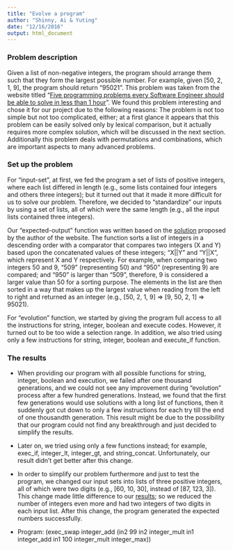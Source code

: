 ```yaml
---
title: "Evolve a program"
author: "Shinny, Ai & Yuting"
date: "12/16/2016"
output: html_document
---
```


### Problem description

Given a list of non-negative integers, the program should arrange them such that they form the largest possible number. For example, given [50, 2, 1, 9], the program should return “95021”. This problem was taken from the website titled “[Five programming problems every Software Engineer should be able to solve in less than 1 hour](http://www.shiftedup.com/2015/05/07/five-programming-problems-every-software-engineer-should-be-able-to-solve-in-less-than-1-hour) ”. We found this problem interesting and chose it for our project due to the following reasons: The problem is not too simple but not too complicated, either; at a first glance it appears that this problem can be easily solved only by lexical comparison, but it actually requires more complex solution, which will be discussed in the next section. Additionally this problem deals with permutations and combinations, which are important aspects to many advanced problems.  

### Set up the problem

For “input-set”, at first, we fed the program a set of lists of positive integers, where each list differed in length (e.g., some lists contained four integers and others three integers); but it turned out that it made it more difficult for us to solve our problem. Therefore, we decided to “standardize” our inputs by using a set of lists, all of which were the same length (e.g., all the input lists contained three integers). 

Our “expected-output” function was written based on the [solution](http://www.shiftedup.com/2015/05/08/solution-to-problem-4) proposed by the author of the website. The function sorts a list of integers in a descending order with a comparator that compares two integers (X and Y) based upon the concatenated values of these integers; “X||Y” and “Y||X”, which represent X and Y respectively. For example, when comparing two integers 50 and 9, “509” (representing 50) and “950” (representing 9) are compared; and “950” is larger than “509”, therefore, 9 is considered a larger value than 50 for a sorting purpose. The elements in the list are then sorted in a way that makes up the largest value when reading from the left to right and returned as an integer (e.g., [50, 2, 1, 9] ⇒ [9, 50, 2, 1] ⇒ 95021). 

For “evolution” function, we started by giving the program full access to all the instructions for string, integer, boolean and execute codes. However, it turned out to be too wide a selection range. In addition, we also tried using only a few instructions for string, integer, boolean and execute_if function.

### The results

* When providing our program with all possible functions for string, integer, boolean and execution, we failed after one thousand generations, and we could not see any improvement during “evolution” process after a few hundred generations. Instead, we found that the first few generations would use solutions with a long list of functions, then it suddenly got cut down to only a few instructions for each try till the end of one thousandth generation. This result might be due to the possibility that our program could not find any breakthrough and just decided to simplify the results.

* Later on, we tried using only a few functions instead; for example, exec_if, integer_lt, integer_gt, and string_concat. Unfortunately, our result didn’t get better after this change.

* In order to simplify our problem furthermore and just to test the program, we changed our input sets into lists of three positive integers, all of which were two digits (e.g., [60, 10, 30], instead of [87, 123, 3]). This change made little difference to our [results](https://github.com/sanox013/Clojush/blob/master/sample_three_num.txt); so we reduced the number of integers even more and had two integers of two digits in each input list. After this change, the program generated the expected numbers successfully.

* Program: (exec_swap integer_add (in2 99 in2 integer_mult in1 integer_add in1 100 integer_mult integer_max))
